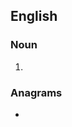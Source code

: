 ==English==

===Noun===
{{head|en|noun form}}

# {{plural of|en|francoa}}

===Anagrams===
* {{anagrams|en|a=aacfnors|foracans}}